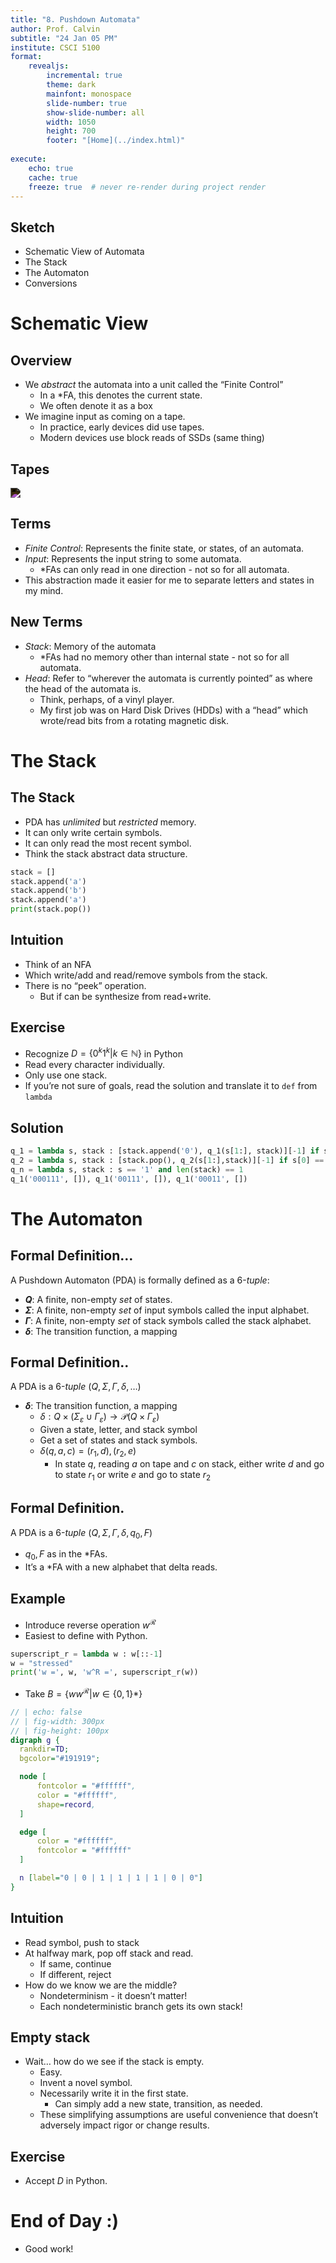 ```yaml
---
title: "8. Pushdown Automata"
author: Prof. Calvin
subtitle: "24 Jan 05 PM"
institute: CSCI 5100
format: 
    revealjs: 
        incremental: true
        theme: dark
        mainfont: monospace
        slide-number: true
        show-slide-number: all
        width: 1050
        height: 700
        footer: "[Home](../index.html)"
  
execute:
    echo: true
    cache: true
    freeze: true  # never re-render during project render
---
```


## Sketch

::: {.nonincremental}
- Schematic View of Automata
- The Stack
- The Automaton
- Conversions

:::

# Schematic View

## Overview

- We *abstract* the automata into a unit called the "Finite Control"
  - In a *FA, this denotes the current state.
  - We often denote it as a box
- We imagine input as coming on a tape.
  - In practice, early devices did use tapes.
  - Modern devices use block reads of SSDs (same thing)

## Tapes

<img style="filter: invert(100%)" src="https://upload.wikimedia.org/wikipedia/commons/7/71/Pushdown-overview.svg">


## Terms

- *Finite Control*: Represents the finite state, or states, of an automata.
- *Input*: Represents the input string to some automata.
  - *FAs can only read in one direction - not so for all automata.
- This abstraction made it easier for me to separate letters and states in my mind.

## New Terms

- *Stack*: Memory of the automata
  - *FAs had no memory other than internal state - not so for all automata.
- *Head*: Refer to "wherever the automata is currently pointed" as where the head of the automata is.
  - Think, perhaps, of a vinyl player.
  - My first job was on Hard Disk Drives (HDDs) with a "head" which wrote/read bits from a rotating magnetic disk.

# The Stack

## The Stack

- PDA has *unlimited* but *restricted* memory.
- It can only write certain symbols.
- It can only read the most recent symbol.
- Think the stack abstract data structure.

:::{.fragment}

```python
stack = []
stack.append('a')
stack.append('b')
stack.append('a')
print(stack.pop())
```

:::

## Intuition

- Think of an NFA
- Which write/add and read/remove symbols from the stack.
- There is no "peek" operation.
  - But if can be synthesize from read+write.

## Exercise

- Recognize $D = \{ 0^k1^k | k \in \mathbb{N}\}$ in Python
- Read every character individually.
- Only use one stack.
- If you're not sure of goals, read the solution and translate it to `def` from `lambda`

## Solution

```python
q_1 = lambda s, stack : [stack.append('0'), q_1(s[1:], stack)][-1] if s[0] == '0' and len(s) > 1 else [stack.pop(), q_2(s[1:], stack)][-1]
q_2 = lambda s, stack : [stack.pop(), q_2(s[1:],stack)][-1] if s[0] == '1' and len(s) > 1 else q_n(s, stack)
q_n = lambda s, stack : s == '1' and len(stack) == 1
q_1('000111', []), q_1('00111', []), q_1('00011', [])
```

# The Automaton

## Formal Definition...

A Pushdown Automaton (PDA) is formally defined as a 6-*tuple*:

- **$Q$**: A finite, non-empty *set* of states.
- **$\Sigma$**: A finite, non-empty *set* of input symbols called the input alphabet.
- **$\Gamma$**: A finite, non-empty *set* of stack symbols called the stack alphabet.
- **$\delta$**: The transition function, a mapping 

## Formal Definition..

A PDA is a 6-*tuple* $(Q, \Sigma, \Gamma, \delta, \ldots)$

- **$\delta$**: The transition function, a mapping 
    - $\delta : Q \times (\Sigma_{\varepsilon} \cup \Gamma_{\varepsilon}) \rightarrow \mathcal{P} (Q \times \Gamma_{\varepsilon})$
    - Given a state, letter, and stack symbol
    - Get a set of states and stack symbols.
    - $\delta(q, a, c) = {(r_1, d), (r_2, e)}$
      - In state $q$, reading $a$ on tape and $c$ on stack, either write $d$ and go to state $r_1$ or write $e$ and go to state $r_2$

## Formal Definition.

A PDA is a 6-*tuple* $(Q, \Sigma, \Gamma, \delta, q_0, F)$

- $q_0, F$ as in the *FAs.
- It's a *FA with a new alphabet that delta reads.

## Example

- Introduce reverse operation $w^\mathcal{R}$
- Easiest to define with Python.

:::{.fragment}

```python
superscript_r = lambda w : w[::-1]
w = "stressed"
print('w =', w, 'w^R =', superscript_r(w))
```

:::

- Take $B = \{ww^\mathcal{R} | w \in \{0,1\}*\}$

:::{.fragment}

```dot
// | echo: false
// | fig-width: 300px
// | fig-height: 100px
digraph g {
  rankdir=TD;
  bgcolor="#191919";

  node [
      fontcolor = "#ffffff",
      color = "#ffffff",
      shape=record,
  ]

  edge [
      color = "#ffffff",
      fontcolor = "#ffffff"
  ]

  n [label="0 | 0 | 1 | 1 | 1 | 1 | 0 | 0"]
}
```

:::

## Intuition

- Read symbol, push to stack
- At halfway mark, pop off stack and read.
  -  If same, continue
  -  If different, reject
- How do we know we are the middle?
  - Nondeterminism - it doesn't matter!
  - Each nondeterministic branch gets its own stack!

## Empty stack

- Wait... how do we see if the stack is empty.
  - Easy.
  - Invent a novel symbol.
  - Necessarily write it in the first state.
    - Can simply add a new state, transition, as needed.
  - These simplifying assumptions are useful convenience that doesn't adversely impact rigor or change results.

## Exercise

- Accept $D$ in Python.

# End of Day :)

- Good work!